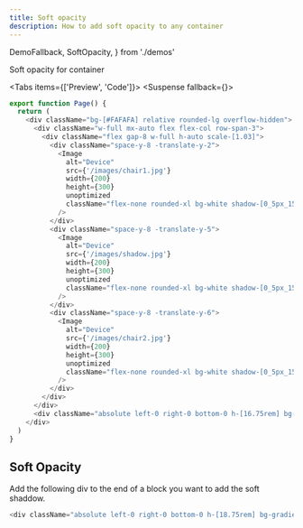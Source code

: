 ```yaml
---
title: Soft opacity
description: How to add soft opacity to any container
---
```


  DemoFallback,
  SoftOpacity,
} from './demos'

Soft opacity for container

<Tabs items={['Preview', 'Code']}>
  <Tab value="Preview">
  <Suspense fallback={<DemoFallback/>}>
    <SoftOpacity />
  </Suspense>
  </Tab>
  <Tab value="Code">
  ```js
  export function Page() {
    return (
      <div className="bg-[#FAFAFA] relative rounded-lg overflow-hidden">
        <div className="w-full mx-auto flex flex-col row-span-3">
          <div className="flex gap-8 w-full h-auto scale-[1.03]">
            <div className="space-y-8 -translate-y-2">
              <Image
                alt="Device"
                src={'/images/chair1.jpg'}
                width={200}
                height={300}
                unoptimized
                className="flex-none rounded-xl bg-white shadow-[0_5px_15px_rgba(0,0,0,0.08),0_15px_35px_-5px_rgba(25,28,33,0.2)] ring-1 ring-gray-950/5"
              />
            </div>
            <div className="space-y-8 -translate-y-5">
              <Image
                alt="Device"
                src={'/images/shadow.jpg'}
                width={200}
                height={300}
                unoptimized
                className="flex-none rounded-xl bg-white shadow-[0_5px_15px_rgba(0,0,0,0.08),0_15px_35px_-5px_rgba(25,28,33,0.2)] ring-1 ring-gray-950/5"
              />
            </div>
            <div className="space-y-8 -translate-y-6">
              <Image
                alt="Device"
                src={'/images/chair2.jpg'}
                width={200}
                height={300}
                unoptimized
                className="flex-none rounded-xl bg-white shadow-[0_5px_15px_rgba(0,0,0,0.08),0_15px_35px_-5px_rgba(25,28,33,0.2)] ring-1 ring-gray-950/5"
              />
            </div>
          </div>
        </div>
        <div className="absolute left-0 right-0 bottom-0 h-[16.75rem] bg-gradient-to-t from-white" />
      </div>
    )
  }
  ```
  </Tab>
</Tabs>

## Soft Opacity

Add the following div to the end of a block you want to add the soft shaddow.

```js
<div className="absolute left-0 right-0 bottom-0 h-[18.75rem] bg-gradient-to-t from-white" />
```
